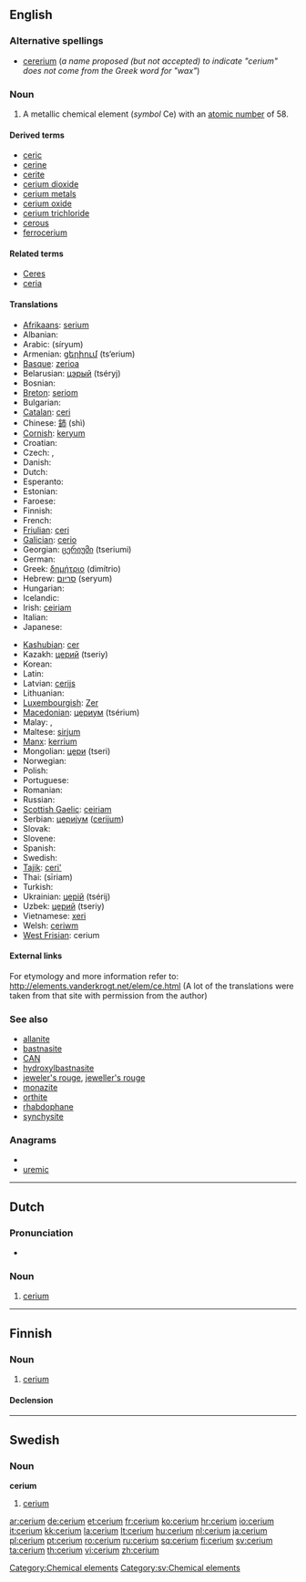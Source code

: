 {{also|cérium}}
==English==

{{elements|Ce|lanthanum|La|praseodymium|Pr}}

===Alternative spellings===
* [[cererium]] (''a name proposed (but not accepted) to indicate "cerium" does not come from the Greek word for "wax"'')

===Noun===
{{en-noun|-}}
{{wikipedia}}

# A metallic chemical element (''symbol'' Ce) with an [[atomic number]] of 58.

====Derived terms====
* [[ceric]]
* [[cerine]]
* [[cerite]]
* [[cerium dioxide]]
* [[cerium metals]]
* [[cerium oxide]]
* [[cerium trichloride]]
* [[cerous]]
* [[ferrocerium]]

====Related terms====
* [[Ceres]]<!--etymon-->
* [[ceria]]

====Translations====
{{trans-top|chemical element}}
* [[Afrikaans]]: [[serium]]
* Albanian: {{t+|sq|cerium|xs=Albanian}}
* Arabic: {{Arab|[[سيريوم]]}} (síryum) {{m}}
* Armenian: [[ցերիում]] (ts‘erium)
* [[Basque]]: [[zerioa]]
* Belarusian: [[цэрый]] (tséryj) {{m}}
* Bosnian: {{t-|bs|cerij}}
* [[Breton]]: [[seriom]]
* Bulgarian: {{t-|bg|церий|m|tr=tsérij}}
* [[Catalan]]: [[ceri]]
* Chinese: [[鈰]] (shì)
* [[Cornish]]: [[keryum]]
* Croatian: {{t+|hr|cerij}}
* Czech: {{t-|cs|cér|m}}, {{t+|cs|cer|m}}
* Danish: {{t-|da|cerium}}
* Dutch: {{t+|nl|cerium|n}}
* Esperanto: {{t-|eo|cerio|xs=Esperanto}}
* Estonian: {{t-|et|tseerium}}
* Faroese: {{t-|fo|cerium|xs=Faroese}}
* Finnish: {{t+|fi|cerium}}
* French: {{t+|fr|cérium|m}}
* [[Friulian]]: [[ceri]]
* [[Galician]]: [[cerio]]
* Georgian: [[ცერიუმი]] (tseriumi)
* German: {{t+|de|Cer|n}}
* Greek: [[δημήτριο]] (dimítrio) {{n}}
* Hebrew: [[סריום]] (seryum)
* Hungarian: {{t+|hu|cérium}}
* Icelandic: {{t+|is|serín}}
* Irish: [[ceiriam]]
* Italian: {{t+|it|cerio|m}}
* Japanese: {{t+|ja|セリウム|tr=seriumu}}
{{trans-mid}}
* [[Kashubian]]: [[cer]]
* Kazakh: [[церий]] (tseriy)
* Korean: {{t|ko|세륨|tr=seryum|sc=Kore}}
* Latin: {{t+|la|cerium}}
* Latvian: [[cerijs]]
* Lithuanian: {{t+|lt|ceris|xs=Lithuanian}}
* [[Luxembourgish]]: [[Zer]]
* [[Macedonian]]: [[цериум]] (tsérium) {{m}}
* Malay: {{t-|ms|serium|xs=Malay}}, {{t-|ms|cerium|xs=Malay}}
* Maltese: [[sirjum]]
* [[Manx]]: [[kerrium]]
* Mongolian: [[цери]] (tseri)
* Norwegian: {{t-|no|cerium}}
* Polish: {{t+|pl|cer|m}}
* Portuguese: {{t+|pt|cério|m}}
* Romanian: {{t+|ro|ceriu|n}}
* Russian: {{t+|ru|церий|m|tr=tsérij}}
* [[Scottish Gaelic]]: [[ceiriam]]
* Serbian: [[церијум]] ([[cerijum]]) {{m}}
* Slovak: {{t-|sk|cér}}
* Slovene: {{t+|sl|cerij}}
* Spanish: {{t+|es|cerio|m}}
* Swedish: {{t+|sv|cerium|n}}
* [[Tajik]]: [[ceri']]
* Thai: {{Thai|[[ซีเรียม]]}} (sīriam)
* Turkish: {{t+|tr|seryum}}
* Ukrainian: [[церiй]] (tsérij) {{m}}
* Uzbek: [[церий]] (tseriy)
* Vietnamese: [[xeri]]
* Welsh: [[ceriwm]]
* [[West Frisian]]: cerium
{{trans-bottom}}

====External links====
For etymology and more information refer to:
http://elements.vanderkrogt.net/elem/ce.html
(A lot of the translations were taken from that site with permission from the author)

===See also===
* [[allanite]]
* [[bastnasite]]
* [[CAN]]
* [[hydroxylbastnasite]]
* [[jeweler's rouge]], [[jeweller's rouge]]
* [[monazite]]
* [[orthite]]
* [[rhabdophane]]
* [[synchysite]]

===Anagrams===
* {{alphagram|ceimru}}
* [[uremic#English|uremic]]


[[Category:Chemical elements]]

----

==Dutch==
{{wikipedia|lang=nl}}

===Pronunciation===
* {{audio|Nl-cerium.ogg|Audio}}

===Noun===
{{infl|nl|noun|g=n}}

# {{chemical element|lang=nl}} [[cerium#English|cerium]]

----

==Finnish==
{{wikipedia|lang=fi}}

===Noun===
{{infl|fi|noun}}

# {{chemical element|lang=fi}} [[#English|cerium]]

====Declension====
{{fi-decl-tuoli|cerium|np=1}}

----

==Swedish==

===Noun===
{{sv-noun-unc-irreg-n|2=ceriumet}}
'''cerium''' {{n}}

# [[#English|cerium]]

[[Category:sv:Chemical elements]]

[[ar:cerium]]
[[de:cerium]]
[[et:cerium]]
[[fr:cerium]]
[[ko:cerium]]
[[hr:cerium]]
[[io:cerium]]
[[it:cerium]]
[[kk:cerium]]
[[la:cerium]]
[[lt:cerium]]
[[hu:cerium]]
[[nl:cerium]]
[[ja:cerium]]
[[pl:cerium]]
[[pt:cerium]]
[[ro:cerium]]
[[ru:cerium]]
[[sq:cerium]]
[[fi:cerium]]
[[sv:cerium]]
[[ta:cerium]]
[[th:cerium]]
[[vi:cerium]]
[[zh:cerium]]